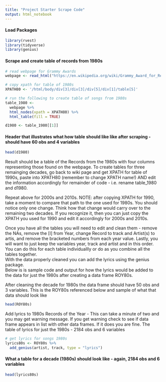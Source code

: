 ---
title: "Project Starter Scrape Code"
output: html_notebook
---

#### Load Packages

```{r}
library(rvest)
library(tidyverse)
library(genius)
```

#### Scrape and create table of records from 1980s
```{r}
# read webpage for Grammy Awards
webpage <- read_html("https://en.wikipedia.org/wiki/Grammy_Award_for_Record_of_the_Year")

# copy xpath for table of 1980s
XPATH80 <- '/html/body/div[3]/div[3]/div[5]/div[1]/table[5]'

# run the following to create table of songs from 1980s
table_1980 <- 
  webpage %>%
  html_nodes(xpath = XPATH80) %>%
  html_table(fill = TRUE)

d1980 <- table_1980[[1]]
```

#### Header that illustrates what how table should like like after scraping - should have 60 obs and 4 variables

```{r}
head(d1980)
```

Result should be a table of the Records from the 1980s with four columns representing those found on the webpage. To create tables for three remainging decades, go back to wiki page and get XPATH for table of 1990s, paste into XPATH80 (remember to change XPATH name!) AND edit the information accordingly for remainder of code - i.e. rename table_1980 and d1980.

Repeat above for 2000s and 2010s.  NOTE: after copying XPATH for 1990, take a moment to
compare that path to the one used for 1980s.  You should notice only one change.  Think how
that change would carry over to the remaining two decades.  If you recognize it, then
you can just copy the XPATH you used for 1990 and edit it accordingly for 2000s and 2010s.

Once you have all the tables you will need to edit and clean them - remove the NAs, remove the [I] from Year, change Record to track and Artist(s) to artis, and remove the bracketed numbers from each year value.
Lastly, you will want to just keep the variables year, track and artist and in this order.
You can do this for each table individuallly or do as you combine all the tables together.  
With the data properly cleaned you can add the lyrics using the genius package.  
Below is is sample code and output for how the lyrics would be added to the data for just the 1980s after
creating a data frame ROY80s.

After cleaning the decade for 1980s the data frame should have 50 obs and 3 variables.  This is the ROY80s referenced below and sample of what that data should look like

```{r}
head(ROY80s)
```


Add lyrics to 1980s Records of the Year - This can take a minute of two and you may get warning message.  If you get warning check to see if data frame appears in list with other data frames.  If it does you are fine. The table of lyrics for just the 1980s - 2184 obs and 6 variables

```{r}
# get lyrics for songs 1980s
lyrics80s <- ROY80s %>%
  add_genius(artist, track, type = "lyrics")
```

#### What a table for a decade (1980s) should look like - again, 2184 obs and 6 variables

```{r}
head(lyrics80s)
```

